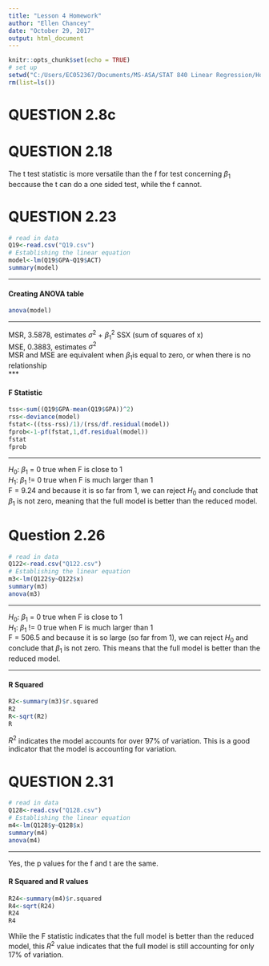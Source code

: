 ---
title: "Lesson 4 Homework"
author: "Ellen Chancey"
date: "October 29, 2017"
output: html_document
---

```{r setup, include=FALSE}
knitr::opts_chunk$set(echo = TRUE)
# set up
setwd("C:/Users/EC052367/Documents/MS-ASA/STAT 840 Linear Regression/Homework/Lesson 4")
rm(list=ls())
```
# QUESTION 2.8c

# QUESTION 2.18  
The t test statistic is more versatile than the f for test concerning $\beta_1$ beccause the t can do a one sided test, while the f cannot.

# QUESTION 2.23 
```{r}
# read in data
Q19<-read.csv("Q19.csv")
# Establishing the linear equation 
model<-lm(Q19$GPA~Q19$ACT)
summary(model)
```
***

#### Creating ANOVA table
```{r}
anova(model)
```
***
MSR, 3.5878, estimates $\sigma^2$ + $\beta_1^2$ SSX (sum of squares of x)  
MSE, 0.3883, estimates $\sigma^2$  
MSR and MSE are equivalent when $\beta_1$is equal to zero, or when there is no relationship  
***
  
#### F Statistic
```{r}
tss<-sum((Q19$GPA-mean(Q19$GPA))^2)
rss<-deviance(model)
fstat<-((tss-rss)/1)/(rss/df.residual(model))
fprob<-1-pf(fstat,1,df.residual(model))
fstat
fprob
```
***
$H_0$: $\beta_1$ = 0 true when F is close to 1  
$H_1$: $\beta_1$ != 0  true when F is much larger than 1  
F = 9.24 and because it is so far from 1, we can reject $H_0$ and conclude that $\beta_1$ is not zero, meaning that the full model is better than the reduced model.


# Question 2.26
```{r}
# read in data
Q122<-read.csv("Q122.csv")
# Establishing the linear equation 
m3<-lm(Q122$y~Q122$x)
summary(m3)
anova(m3)
```
***
$H_0$: $\beta_1$ = 0 true when F is close to 1  
$H_1$: $\beta_1$ != 0  true when F is much larger than 1  
F = 506.5 and because it is so large (so far from 1), we can reject $H_0$ and conclude that $\beta_1$ is not zero. This means that the full model is better than the reduced model.  

***
#### R Squared
```{r}
R2<-summary(m3)$r.squared
R2
R<-sqrt(R2)
R

```
$R^2$ indicates the model accounts for over 97% of variation. This is a good indicator that the model is accounting for variation.

# QUESTION 2.31
```{r}
# read in data
Q128<-read.csv("Q128.csv")
# Establishing the linear equation 
m4<-lm(Q128$y~Q128$x)
summary(m4)
anova(m4)
```
***
Yes, the p values for the f and t are the same.  


#### R Squared and R values
```{r}
R24<-summary(m4)$r.squared
R4<-sqrt(R24)
R24
R4
```
While the F statistic indicates that the full model is better than the reduced model, this $R^2$ value indicates that the full model is still accounting for only 17% of variation.
